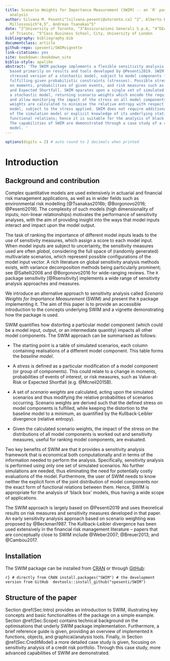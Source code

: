 ```yaml
---
title: Scenario Weights for Importance Measurement (SWIM) -- an `R` package for sensitivity
  analysis
author: Silvana M. Pesenti^[silvana.pesenti@utoronto.ca] ^2^, Alberto Bettini^3^, Pietro
  Millossovich^4,5^, Andreas Tsanakas^5^
date: ^2^University of Toronto, ^3^Assicurazioni Generali S.p.A, ^4^DEAMS, University
  of Trieste, ^5^Cass Business School, City, University of London
bibliography: bibliography.bib
documentclass: article
github-repo: spesenti/SWIMvignette
link-citations: yes
site: bookdown::bookdown_site
biblio-style: apalike
abstract: 'The SWIM package implements a flexible sensitivity analysis framework,
  based primarily on results and tools developed by @Pesenti2019. SWIM provides a
  stressed version of a stochastic model, subject to model components (random variables)
  fulfilling given probabilistic constraints (stresses). Possible stresses can be
  on moments, probabilities of given events, and risk measures such as Value-at-Risk
  and Expected Shortfall. SWIM oparates upon a single set of simulated scenarios from
  a stochastic model, returning scenario weights which encode the required stress
  and allow monitoring the impact of the stress on all model components. The scenario
  weights are calculated to minimise the relative entropy with respect to the baseline
  model, subject to the stress applied. SWIM does not require additional evaluations
  of the simulation model or explicit knowledge of its underlying statistical and
  functional relations; hence it is suitable for the analysis of black box models.
  The capabilities of SWIM are demonstrated through a case study of a credit portfolio
  model. '
---
```


``` r
options(digits = 2) # auto round to 2 decimals when printed
```




# Introduction

## Background and contribution

Complex quantitative models are used extensively in actuarial and financial risk management applications, as well as in wider fields such as environmental risk modelling [@Tsanakas2016b; @Borgonovo2016; @Pesenti2019]. The complexity of such models (high dimensionality of inputs; non-linear relationships)  motivates the performance of sensitivity analyses, with the aim of providing insight into the ways that model inputs interact and impact upon the model output. 

The task of ranking the importance of different model inputs leads to the use of sensitivity measures, which assign a score to each model input.
When model inputs are subject to uncertainty, the sensitivity measures used are often *global*, considering the full space of (randomly generated) multivariate scenarios, which represent possible configurations of the model input vector. A rich literature on global sensitivity analysis methods exists, with variance decomposition methods being particularly prominent; see @Saltelli2008 and @Borgonovo2016 for wide-ranging reviews.  The `R` package sensitivity [@Rsensitivity] implements a wide range of sensitivity analysis approaches and measures.

We introduce an alternative approach to sensitivity analysis called *Scenario Weights for Importance Measurement* (SWIM) and present the `R` package implementing it. The aim of this paper is to provide an accessible introduction to the concepts underlying SWIM and a vignette demonstrating how the package is used.

SWIM quantifies how distorting a particular model component (which could be a model input, output, or an intermediate quantity) impacts all other model components. The SWIM approach can be summarised as follows:

* The starting point is a table of simulated scenarios, each column containing realisations of a different model component. This table forms the *baseline model*.

* A *stress* is defined as a particular modification of a model component (or group of components). This could relate to a change in moments, probabilities of events of interest, or risk measures, such as Value-at-Risk or Expected Shortfall (e.g. @Mcneil2015B).

* A set of *scenario weights* are calculated, acting upon the simulated scenarios and thus modifying the relative probabilities of scenarios occurring. Scenario weights are derived such that the defined stress on model components is fulfilled, while keeping the distortion to the baseline model to a minimum, as quantified by the Kullback-Leibler divergence (relative entropy).

* Given the calculated scenario weights, the impact of the stress on the distributions of all model components is worked out and sensitivity measures, useful for ranking model components, are evaluated. 

Two key benefits of SWIM are that it provides a sensitivity analysis framework that is economical both computationally and in terms of the information needed to perform the analysis. Specifically, sensitivity analysis is performed using only one set of simulated scenarios. No further simulations are needed, thus eliminating the need for potentially costly evaluations of the model. Furthermore, the user of SWIM needs to know neither the explicit form of the joint distribution of model components nor the exact form of functional relations between them. Hence, SWIM is appropriate for the analysis of 'black box' models, thus having a wide scope of applications. 

The SWIM approach is largely based on @Pesenti2019 and uses theoretical results on risk measures and sensitivity measures developed in that paper. An early sensitivity analysis approach based on scenario weighting was proposed by @Beckman1987. The Kullback-Leibler divergence has been used extensively in the financial risk management literature -- papers that are conceptually close to SWIM include @Weber2007; @Breuer2013; and @Cambou2017.

## Installation

The SWIM package can be installed from [CRAN](https://CRAN.R-project.org/package=SWIM) or through [GitHub](https://github.com/spesenti/SWIM): 

``` r}
# directly from CRAN
install.packages("SWIM")
# the development version from GitHub 
devtools::install_github("spesenti/SWIM")
```


## Structure of the paper

Section \@ref(Sec:Intro) provides an introduction to SWIM, illustrating key concepts and basic functionalities of the package on a simple example. Section 
\@ref(Sec:Scope) contains technical background on the optimisations that underly SWIM package implementation. Furthermore, a brief reference guide is given, providing an overview of implemented `R` functions, objects, and graphical/analysis tools.  Finally, in Section \@ref(Sec:CreditModel) a more detailed case study is given, focusing on sensitivity analysis of a credit risk portfolio. Through this case study, more advanced capabilities of SWIM are demonstrated.